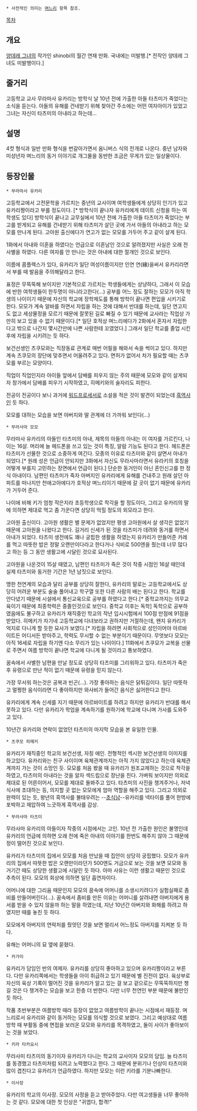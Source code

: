  * 사전적인 의미는 [[며느리]] 항목 참조.

[[목차]]
== 개요 ==
[[양데레 그녀]]의 작가인 shinobi의 월간 연재 만화.
국내에는 미발행.[* 전작인 양데레 그녀도 미발행이다.]

==  줄거리 ==
고등학교 교사 무라마사 유카리는 방학식 날 10년 전에 가출한 아들 타츠미가 죽었다는 소식을 듣는다. 아들의 유해를 건네받기 위해 찾아간 주소에는 어떤 여자아이가 있었고 그녀는 자신이 타츠미의 아내라고 하는데...

== 설명 ==
4컷 형식과 일반 만화 형식을 번갈아가면서 옴니버스 식의 전개로 나온다. 중년 남자와 미성년자 며느리의 동거 이야기로 개그물을 동반한 조금은 무게가 있는 일상물이다.

== 등장인물 ==
 * 무라마사 유카리
고등학교에서 고전문학을 가르치는 중년의 교사이며 여학생들에게 상당히 인기가 있고 유카리짱이라고 부를 정도이다. [* 방학식이 끝나자 유카리에게 데이트 신청을 하는 여학생도 있다] 방학식이 끝나고 교무실에서 10년 전에 가출한 아들 타츠미가 죽었다는 부고를 받게되고 유해를 건네받기 위해 타츠미가 살던 곳에 가서 아들의 아내라고 하는 모모를 만나게 된다. 고아원 출신에다가 연고가 없는 모모를 거두어 주고 같이 살게 된다.

1화에서 아내와 이혼을 하였다는 언급으로 이혼남인 것으로 알려졌지만 사실은 오래 전 사별을 하였다. 다른 여자를 안 만나는 것은 아내에 대한 절개인 것으로 보인다.

이름에 콤플렉스가 있다, 유카리가 일단 여성이름이지만 인연 연(緣)을써서 유카리라면서 부를 때 발음을 주의해달라고 한다.

표정은 무뚝뚝해 보이지만 기본적으로 가르치는 학생들에게는 상냥하다, 그래서 이 모습에 반한 여학생들이 한두명이 아니라고한다(...) 공부를 어느 정도 잘하는 모모가 아직 학생의 나이이기 때문에 자신의 학교에 장학제도를 통해 방학이 끝나면 편입을 시키기로 한다. 모모가 계속 알바를 하면서 자립을 하는 것에 대해서 반대를 하는데, 일단 연고지도 없고 세상물정을 모르기 때문에 잘못된 길로 빠질 수 있기 때문에 교사라는 직업상 가만히 보고 있을 수 없기 때문이다.[* 일단 호적상 며느리에다가 2화에서 혼자서 자립한다고 밖으로 나간지 몇시간만에 나쁜 사람한테 꼬였었다.] 그래서 일단 학교를 졸업 시킨 후에 자립을 시키려는 듯 하다. 

보건선생인 츠쿠모와는 직장동료 관계로 매번 어필을 해와서 속을 썩이고 있다. 하지만 계속 츠쿠모의 장단에 맞추면서 어울려주고 있다. 면허가 없어서 차가 필요할 때는 츠쿠모를 부르는 모양이다.

직업이 직업인지라 아이들 앞에서 담배를 피우지 않는 주의 때문에 모모와 같이 살게되자 창가에서 담배를 피우기 시작하였고, 히메키와의 술자리도 피한다.

전공이 전공이다 보니 과거에 [[워드프로세서]]로 소설을 적은 것이 발견이 되었는데 [[흑역사]]인 듯 하다.

모모를 대하는 모습을 보면 아버지와 딸 관계에 더 가까워 보인다(...)

 * 무라사마 모모
무라마사 유카리의 아들인 타츠미의 아내, 제목의 아들의 아내는 이 여자를 가르킨다, 나이는 16살. 머리에 늘 헤드폰을 쓰고 있는 것이 특징, 알람 기능도 된다고 한다. 헤드폰은 타츠미가 선물한 것으로 소중하게 여긴다. 모종의 이유로 타츠미와 같이 살면서 아내가 되었다.[* 원래 성은 언급이 안되지만 3화에서 자신도 무라사마라면서 유라키의 호칭을 어떻게 부를지 고민하는 장면에서 언급이 된다.] 단순한 동거인이 아닌 혼인신고를 한 정식 아내이다. 남편인 타츠미가 죽자 아버지인 유카리에게 유해를 건내주고 원래 살던 아파트를 떠나지만 천애고아에다가 호적상 며느리이기 때문에 갈 곳이 없기 때문에 유카리가 거두어 준다.

나이에 비해 키가 엄청 작은지라 초등학생으로 착각을 할 정도이다, 그리고 유카리의 말에 의하면 제대로 먹고 좀 가꾼다면 상당히 먹힐 정도의 외모라고 한다.

고아원 출신이다. 고아원 생활은 별 문제가 없었지만 평생 고아원에서 살 생각은 없었기 때문에 고아원을 나왔다고 한다. 길거리 신세가 된 것을 타츠미가 데려와 동거를 하면서 아내가 되었다. 타츠미 생전에도 꽤나 궁핍한 생활을 하였는지 유카리가 만들어준 카레를 먹고 따뜻한 밥은 정말 오랜만이다라고 한다거나 식비로 500엔을 줬는데 너무 많다고 하는 등 그 동안 생활고에 시달린 것으로 묘사된다.

고아원을 나온것이 15살 때였고, 남편인 타츠미가 죽은 것이 작중 시점인 16살 때인데 실제 타츠미와 동거한 기간은 1년 남짓으로 보인다. 

맹한 천연계의 모습과 달리 공부를 상당히 잘한다, 유카리의 말로는 고등학교에서도 상당히 어려운 부분도 술술 풀어내고 학구열 또한 다른 사람의 배는 된다고 한다. 학교를 안다녔기 때문에 시설에서 통신교육으로 공부를 하였다고 한다.[* 중학교까지는 의무교육이기 때문에 최종학력은 중졸인것으로 보인다. 중학교 이후는 독학] 독학으로 공부하였음에도 불구하고 유카리가 재직중인 학교의 작년 입시시험에서 100점 만점에 91점을 받았다. 히메키가 자기네 고등학교에 다녀보라고 권하지만 거절하는데, 왠지 유카리가 억지로 다니게 할 듯한 묘사가 보였다.[* 자립을 하려면 사회적으로 성인이어야 아르바이트든 어디서든 받아주고, 학력도 무시할 수 없는 부분이기 때문이다. 무엇보다 모모는 아직 16세로 자립을 하기엔 다소 무리가 있는 나이이다.] 11화에서 츠쿠모가 교복을 선물로 주면서 여름 방학이 끝나면 학교에 다니게 될 것이라고 통보하였다.

꿈속에서 사별한 남편을 만날 정도로 상당히 타츠미를 그리워하고 있다. 타츠미가 죽은 후 유령으로 만난 적이 없기 때문에 유령을 믿지 않는다.

가장 무서워 하는것은 공복과 빈곤(...). 가장 좋아하는 음식은 닭튀김이다. 일단 따뜻하고 멀쩡한 음식이라면 다 좋아하지만 와사비가 들어간 음식은 싫어한다고 한다.

유카리에게 계속 신세를 지기 때문에 아르바이트를 하려고 하지만 유카리가 반대를 해서 못하고 있다. 다만 유카리가 학업을 계속하기를 원하기에 학교에 다니며 가사를 도와주고 있다.

10년간 유카리와 연락이 없었던 타츠미의 마지막 모습을 본 유일한 인물.

 * 츠쿠모 히메키
유카리가 재직중인 학교의 보건선생, 자칭 애인. 전형적인 섹시한 보건선생의 이미지를 하고있다. 유카리와는 친구 사이이며 육체관계까지는 아직 가지 않았다고 하는데 육체관계까지 가는 것이 소망인 듯. 모모를 처음 봤을 때 유카리가 원조교제하는 것으로 착각을 하였고, 타츠미의 아내라는 것을 알자 섹드립으로 장난을 친다. 가벼워 보이지만 의외로 제대로 된 어른이어서, 모모를 제대로 돌봐주고 있다. 타츠미의 사진을 챙겨주거나, 저녁 식사에 초대하는 등, 의지할 곳 없는 모모에게 엄마 역할을 해주고 있다. 그리고 의외로 완력이 있는 듯, 왕년의 흑역사를 불태우려는 --[[초식남]]--유카리를 넥타이를 풀어 한방에 포박하고 제압하여 느긋하게 흑역사를 감상.

 * 무라사마 타츠미
무라사마 유카리의 아들이자 작중의 시점에서는 고인. 10년 전 가출한 원인은 불명인데 유카리의 언급에 의하면 오래 전에 죽은 아내의 이야기를 한번도 해주지 않아 그 때문에 정이 떨어진 것으로 보인다.

유카리가 타츠미의 집에서 모모를 처음 만났을 때 집안이 상당히 궁핍했다. 모모가 유카리의 집에서 따뜻한 밥은 오랜만이라던가 500엔도 거금으로 보는 것을 보면 모모와 동거기간 때도 상당한 생활고에 시달린 듯 하다. 아마 사유는 이런 생활고 때문인 것으로 추측이 된다. 모모의 회상에 의하면 일단 흡연자이다.

어머니에 대한 그리움 때문인지 모모의 꿈속에 어머니를 소생시키려다가 실험실패로 좀비를 만들어버린다(...). 꿈속에서 좀비를 만든 이유는 어머니를 살려내면 아버지에게 용서를 받을 수 있지 않을까 하는 말을 하였는데, 지난 10년간 아버지와 화해를 하려고 하였지만 때를 놓친 듯 하다.

모모에게 아버지의 연락처를 줬엇던 것을 보면 멀리서 어느정도 아버지를 지켜본 듯 하다.

유해는 어머니의 묘 옆에 묻혔다.

 * 카가미
유카리가 담임인 반의 여제자. 유카리를 상당히 좋아하고 있으며 유카리짱이라고 부른다. 다만 유카리쪽에서는 학생들을 아이 취급하고 있기 때문에 별 진전이 없다. 육상부로 자신의 육상 기록이 떨어진 것을 유카리가 알고 있는 걸 보고 겉으로는 무뚝뚝하지만 챙길 것은 다 챙겨주는 모습을 보고 한층 더 반한다. 다만 너무 천연인 부분 때문에 불만인 듯 하다.

작품 초반부분은 여름방학 때라 등장이 없었고 여름방학이 끝나는 시점에서 재등장. 며느리로서 유카리와 같이 동거하는 모모를 의식할 것으로 보였다. 그리고 예상대로 여름방학 때 부활동 중에 면접을 보러온 모모와 유카리를 목격하였고, 둘이 사이가 좋아보이는 것을 보았다.

 * 키라 타카요시
무라사미 타츠미의 동기이자 유카리가 다니는 학교의 교사이자 모모의 담임. 늘 타츠미를 동경했고 타츠미처럼 되려고 노력했다고 한다. 그 때문에 분위기나 인상이 타츠미와 많이 겹친다고 유카리가 언급하였다. 하지만 모모는 이런 키라를 기분나빠한다.

 * 이사장
유카리의 학교의 이사장. 모모의 사정을 듣고 받아주었다. 다만 여고생들을 너무 좋아하는 것 같다. 모모에 대한 첫 인상은 "귀엽다, 합격!"
